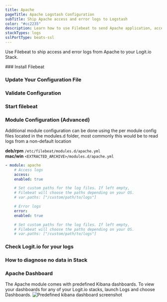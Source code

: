 ```yaml
---
title: Apache
pageTitle: Apache Logstash Configuration
subTitle: Ship Apache access and error logs to Logstash
color: "#cc2235"
description: Learn how to use Filebeat to send Apache application, access or error logs to your ELK stacks. Configure Filebeat to send Apache logs to Logstash or Elasticsearch. 
stackTypes: logs
sslPortType: beats-ssl
---
```


Use Filebeat to ship access and error logs from Apache to your Logit.io Stack.

<Steps>
  ### Install Filebeat

  <InstallFilebeat />

  ### Update Your Configuration File

  <UpdateFilebeatConfigFile />

  ### Validate Configuration
  
  <ValidateBeat beatname="filebeat" />

  ### Start filebeat

  <StartFilebeat />

  ### Module Configuration (Advanced)

  Additional module configuration can be done using the per module config files located in the modules.d folder, most commonly this would be to read logs from a non-default location
          
  __deb/rpm__ `/etc/filebeat/modules.d/apache.yml`  
  __mac/win__ `<EXTRACTED_ARCHIVE>/modules.d/apache.yml`

  ```yml copy
  - module: apache
      # Access logs
      access:
      enabled: true

      # Set custom paths for the log files. If left empty,
      # Filebeat will choose the paths depending on your OS.
      # var.paths: ["/custom/path/to/logs"]

      # Error logs
      error:
      enabled: true

      # Set custom paths for the log files. If left empty,
      # Filebeat will choose the paths depending on your OS.
      # var.paths: ["/custom/path/to/logs"]
  ```
  ### Check Logit.io for your logs
  <LaunchStack utmMedium="logs" utmCampaign="apache" source="apache" />

  ### How to diagnose no data in Stack

  <DiagnoseNoData />

  ### Apache Dashboard

  The Apache module comes with predefined Kibana dashboards. To view your dashboards for any of your Logit.io stacks, launch Logs and choose Dashboards.
  ![Predefined kibana dashboard screenshot](@/images/integrations/filebeat/apache.png)
          
</Steps>
